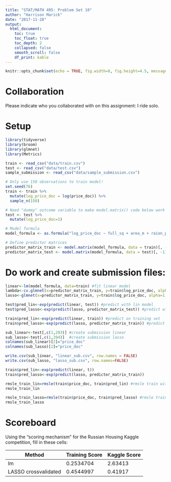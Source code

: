 ```yaml
---
title: "STAT/MATH 495: Problem Set 10"
author: "Harrison Marick"
date: "2017-11-28"
output:
  html_document:
    toc: true
    toc_float: true
    toc_depth: 2
    collapsed: false
    smooth_scroll: false
    df_print: kable
---
```


```r
knitr::opts_chunk$set(echo = TRUE, fig.width=8, fig.height=4.5, message=FALSE, warning = FALSE)
```



# Collaboration

Please indicate who you collaborated with on this assignment: 
I ride solo.



# Setup

```r
library(tidyverse)
library(broom)
library(glmnet)
library(Metrics)

train <- read_csv("data/train.csv")
test <- read_csv("data/test.csv")
sample_submission <- read_csv("data/sample_submission.csv")

# Only use 150 observations to train model!
set.seed(76)
train <- train %>% 
  mutate(log_price_doc = log(price_doc)) %>% 
  sample_n(150)

# Need "dummy" outcome variable to make model.matrix() code below work
test <- test %>% 
  mutate(log_price_doc=1) 

# Model formula
model_formula <- as.formula("log_price_doc ~ full_sq + area_m + raion_popul + green_zone_part + indust_part + children_preschool + preschool_education_centers_raion + children_school + school_education_centers_raion + school_education_centers_top_20_raion + healthcare_centers_raion + university_top_20_raion + sport_objects_raion + additional_education_raion + culture_objects_top_25 + culture_objects_top_25_raion + shopping_centers_raion + office_raion + thermal_power_plant_raion + incineration_raion + oil_chemistry_raion + radiation_raion + railroad_terminal_raion + big_market_raion + nuclear_reactor_raion + detention_facility_raion + full_all + male_f + female_f + young_all + young_male + young_female + work_all + work_male + work_female + ekder_all + ekder_male + ekder_female + ID_metro + metro_min_avto + metro_km_avto + kindergarten_km + school_km + park_km + green_zone_km + industrial_km + water_treatment_km + cemetery_km + incineration_km + railroad_station_avto_km + railroad_station_avto_min + ID_railroad_station_avto + public_transport_station_km + public_transport_station_min_walk + water_km + water_1line + mkad_km + ttk_km + sadovoe_km + bulvar_ring_km + kremlin_km + big_road1_km + ID_big_road1 + big_road1_1line + big_road2_km + ID_big_road2 + railroad_km + railroad_1line + zd_vokzaly_avto_km + ID_railroad_terminal + bus_terminal_avto_km + ID_bus_terminal + oil_chemistry_km + nuclear_reactor_km + radiation_km + power_transmission_line_km + thermal_power_plant_km + ts_km + big_market_km + market_shop_km + fitness_km + swim_pool_km + ice_rink_km + stadium_km + basketball_km + hospice_morgue_km + detention_facility_km + public_healthcare_km + university_km + workplaces_km + shopping_centers_km + office_km + additional_education_km + preschool_km + big_church_km + church_synagogue_km + mosque_km + theater_km + museum_km + exhibition_km + catering_km + green_part_500 + prom_part_500 + office_count_500 + office_sqm_500 + trc_count_500 + trc_sqm_500") 

# Define predictor matrices
predictor_matrix_train <- model.matrix(model_formula, data = train)[, -1]
predictor_matrix_test <- model.matrix(model_formula, data = test)[, -1]
```


# Do work and create submission files:

```r
linear<-lm(model_formula, data=train) #fit linear model
lambda<-cv.glmnet(x=predictor_matrix_train, y=train$log_price_doc, alpha=1)$lambda.min #find min lambda
lasso<-glmnet(x=predictor_matrix_train, y=train$log_price_doc, alpha=1, lambda=lambda) #fit lasso with lambda star

test$pred_lin<-exp(predict(linear, test)) #predict with lin model
test$pred_lasso<-exp(predict(lasso, predictor_matrix_test)) #predict with lasso model 

train$pred_lin<-exp(predict(linear, train)) #predict on training set
train$pred_lasso<-exp(predict(lasso, predictor_matrix_train)) #predict on training set

sub_linear<-test[,c(1,293)] #create submission linear
sub_lasso<-test[,c(1,294)]  #create submission lasso
colnames(sub_linear)[2]="price_doc"
colnames(sub_lasso)[2]="price_doc"

write.csv(sub_linear, "linear_sub.csv", row.names = FALSE)
write.csv(sub_lasso, "lasso_sub.csv", row.names=FALSE)

train$pred_lin<-exp(predict(linear, t)) 
train$pred_lasso<-exp(predict(lasso, predictor_matrix_train))

rmsle_train_lin=rmsle(train$price_doc, train$pred_lin) #rmsle train with linear
rmsle_train_lin

rmsle_train_lasso=rmsle(train$price_doc, train$pred_lasso) #rmsle train with lasso
rmsle_train_lasso
```





# Scoreboard

Using the "scoring mechanism" for the Russian Housing Kaggle competition, fill
in these cells:


Method                | Training Score  | Kaggle Score
--------------------- | -------------   | -------------
lm                    |     0.2534704   |  2.63413
LASSO crossvalidated  |     0.4544997   |  0.41917

